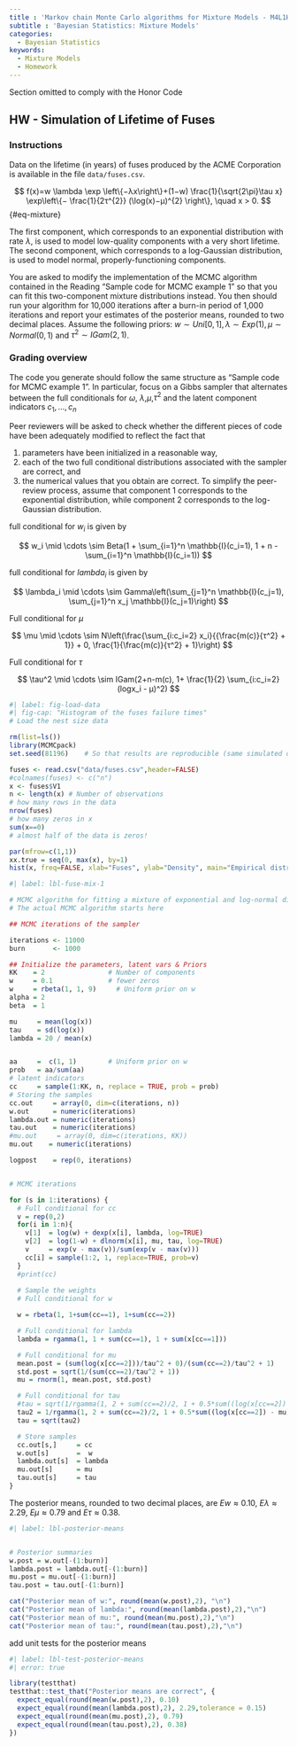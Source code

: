 ```yaml
---
title : 'Markov chain Monte Carlo algorithms for Mixture Models - M4L1HW2'
subtitle : 'Bayesian Statistics: Mixture Models'
categories:
  - Bayesian Statistics
keywords:
  - Mixture Models
  - Homework
---
```


::::: {.content-visible unless-profile="HC"}

::: {.callout-caution}
Section omitted to comply with the Honor Code
:::

:::::

::::: {.content-hidden unless-profile="HC"} 


## HW - Simulation of Lifetime of Fuses



::: {.callout-note}
### Instructions

\index{dataset!fuses}
Data on the lifetime (in years) of fuses produced by the ACME Corporation is available in the file `data/fuses.csv`. 

$$
f(x)=w \lambda \exp \left\{−λx\right\}+(1−w) \frac{1}{\sqrt{2\pi}\tau x} \exp\left\{− \frac{1}{2τ^{2}} (\log(x)−μ)^{2} \right\}, \quad x > 0.
$$ {#eq-mixture}

The first component, which corresponds to an exponential distribution with rate $\lambda$, is used to model low-quality components with a very short lifetime.  The second component, which corresponds to a log-Gaussian distribution, is used to model normal, properly-functioning components.

You are asked to modify the implementation of the MCMC algorithm contained in the Reading "Sample code for MCMC example 1" so that you can fit this two-component mixture distributions instead.  You then should run your algorithm for 10,000 iterations after a burn-in period of 1,000 iterations and report your estimates of the posterior means, rounded to two decimal places.  Assume the following priors:  $w∼Uni[0,1], λ∼Exp(1), μ∼Normal(0,1)$ and $τ^2∼IGam(2,1)$.

:::

::: {.callout-note}
### Grading overview

The code you generate should follow the same structure as "Sample code for MCMC example 1".  In particular, focus on a Gibbs sampler that alternates between the full conditionals for
$\omega$, $\lambda$,$\mu$,$\tau^2$ and the latent component indicators $c_1,...,c_n$ 

Peer reviewers will be asked to check whether the different pieces of code have been adequately modified to reflect the fact that 

1. parameters have been initialized in a reasonable way,
2. each of the two full conditional distributions associated with the sampler are correct, and 
3.  the numerical values that you obtain are correct.  To simplify the peer-review process, assume that component 1 corresponds to the exponential distribution, while component 2 corresponds to the log-Gaussian distribution.
:::


full conditional for $w_i$ is given by

$$
w_i \mid \cdots \sim Beta(1 + \sum_{i=1}^n \mathbb{I}(c_i=1), 1 + n - \sum_{i=1}^n \mathbb{I}(c_i=1))
$$

full conditional for $lambda_i$ is given by

$$
\lambda_i \mid \cdots \sim Gamma\left(\sum_{j=1}^n \mathbb{I}(c_j=1), \sum_{j=1}^n x_j \mathbb{I}(c_j=1)\right) 
$$

Full conditional for $\mu$

$$
\mu \mid \cdots \sim N\left(\frac{\sum_{i:c_i=2} x_i}{{\frac{m(c)}{τ^2}  + 1}} + 0, \frac{1}{\frac{m(c)}{τ^2}  + 1}\right)
$$

Full conditional for $\tau$

$$
\tau^2 \mid \cdots \sim IGam(2+n-m(c), 1+ \frac{1}{2} \sum_{i:c_i=2} (logx_i - μ)^2)
$$


```r
#| label: fig-load-data
#| fig-cap: "Histogram of the fuses failure times"
# Load the nest size data

rm(list=ls())
library(MCMCpack)
set.seed(81196)    # So that results are reproducible (same simulated data every time)

fuses <- read.csv("data/fuses.csv",header=FALSE)
#colnames(fuses) <- c("n")
x <- fuses$V1
n <- length(x) # Number of observations
# how many rows in the data
nrow(fuses)
# how many zeros in x
sum(x==0)
# almost half of the data is zeros!

par(mfrow=c(1,1))
xx.true = seq(0, max(x), by=1)
hist(x, freq=FALSE, xlab="Fuses", ylab="Density", main="Empirical distribution of fuses failure times")
```


```r
#| label: lbl-fuse-mix-1

# MCMC algorithm for fitting a mixture of exponential and log-normal distributions
# The actual MCMC algorithm starts here

## MCMC iterations of the sampler

iterations <- 11000
burn       <- 1000

## Initialize the parameters, latent vars & Priors
KK    = 2                # Number of components
w     = 0.1              # fewer zeros
w     = rbeta(1, 1, 9)     # Uniform prior on w
alpha = 2
beta  = 1

mu     = mean(log(x))
tau    = sd(log(x))
lambda = 20 / mean(x)


aa     =  c(1, 1)        # Uniform prior on w
prob   = aa/sum(aa)
# latent indicators
cc     = sample(1:KK, n, replace = TRUE, prob = prob)
# Storing the samples
cc.out     = array(0, dim=c(iterations, n))
w.out      = numeric(iterations)
lambda.out = numeric(iterations)
tau.out    = numeric(iterations)
#mu.out     = array(0, dim=c(iterations, KK))
mu.out    = numeric(iterations)

logpost    = rep(0, iterations)


# MCMC iterations

for (s in 1:iterations) {      
  # Full conditional for cc
  v = rep(0,2)
  for(i in 1:n){
    v[1]  = log(w) + dexp(x[i], lambda, log=TRUE)
    v[2]  = log(1-w) + dlnorm(x[i], mu, tau, log=TRUE)
    v     = exp(v - max(v))/sum(exp(v - max(v)))
    cc[i] = sample(1:2, 1, replace=TRUE, prob=v)
  }
  #print(cc)
 
  # Sample the weights
  # Full conditional for w

  w = rbeta(1, 1+sum(cc==1), 1+sum(cc==2))

  # Full conditional for lambda
  lambda = rgamma(1, 1 + sum(cc==1), 1 + sum(x[cc==1]))

  # Full conditional for mu
  mean.post = (sum(log(x[cc==2]))/tau^2 + 0)/(sum(cc==2)/tau^2 + 1)
  std.post = sqrt(1/(sum(cc==2)/tau^2 + 1))
  mu = rnorm(1, mean.post, std.post)

  # Full conditional for tau
  #tau = sqrt(1/rgamma(1, 2 + sum(cc==2)/2, 1 + 0.5*sum((log(x[cc==2]) - mu)^2)))
  tau2 = 1/rgamma(1, 2 + sum(cc==2)/2, 1 + 0.5*sum((log(x[cc==2]) - mu)^2))
  tau = sqrt(tau2)

  # Store samples
  cc.out[s,]     = cc
  w.out[s]       =  w
  lambda.out[s]  = lambda
  mu.out[s]      = mu
  tau.out[s]     = tau
}

```

The posterior means, rounded to two decimal places, are $E{w} \approx 0.10$, $E{λ} \approx 2.29$, $E{μ} \approx 0.79$ and $E{τ} \approx 0.38$.



```r
#| label: lbl-posterior-means


# Posterior summaries
w.post = w.out[-(1:burn)]
lambda.post = lambda.out[-(1:burn)]
mu.post = mu.out[-(1:burn)]
tau.post = tau.out[-(1:burn)]

cat("Posterior mean of w:", round(mean(w.post),2), "\n")
cat("Posterior mean of lambda:", round(mean(lambda.post),2),"\n")
cat("Posterior mean of mu:", round(mean(mu.post),2),"\n")
cat("Posterior mean of tau:", round(mean(tau.post),2),"\n")

```

add unit tests for the posterior means
```r
#| label: lbl-test-posterior-means
#| error: true

library(testthat)
testthat::test_that("Posterior means are correct", {
  expect_equal(round(mean(w.post),2), 0.10)
  expect_equal(round(mean(lambda.post),2), 2.29,tolerance = 0.15)
  expect_equal(round(mean(mu.post),2), 0.79)
  expect_equal(round(mean(tau.post),2), 0.38)
})
```

:::::